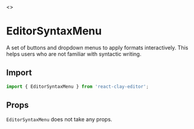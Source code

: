 
<Meta title="API/EditorSyntaxMenu" />

<Story name="Page">
  <></>
</Story>

# EditorSyntaxMenu

A set of buttons and dropdown menus to apply formats interactively. This helps users who are not familiar with syntactic
writing.

## Import

```ts
import { EditorSyntaxMenu } from 'react-clay-editor';
```

## Props

`EditorSyntaxMenu` does not take any props.
